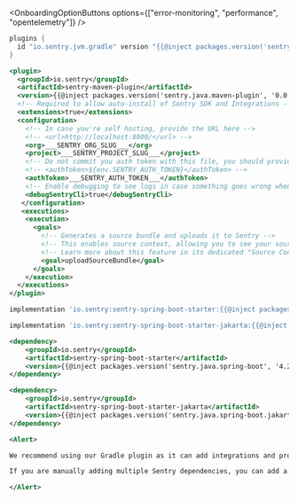 <OnboardingOptionButtons
  options={["error-monitoring", "performance", "opentelemetry"]}
/>

```groovy {tabTitle:Gradle Plugin}
plugins {
  id "io.sentry.jvm.gradle" version "{{@inject packages.version('sentry.java.android.gradle-plugin', '3.12.0') }}"
}
```

```xml {tabTitle:Maven Plugin}{filename:pom.xml}
<plugin>
  <groupId>io.sentry</groupId>
  <artifactId>sentry-maven-plugin</artifactId>
  <version>{{@inject packages.version('sentry.java.maven-plugin', '0.0.2') }}</version>
  <!-- Required to allow auto-install of Sentry SDK and Integrations -->
  <extensions>true</extensions>
  <configuration>
    <!-- In case you're self hosting, provide the URL here -->
    <!-- <url>http://localhost:8000/</url> -->
    <org>___SENTRY_ORG_SLUG___</org>
    <project>___SENTRY_PROJECT_SLUG___</project>
    <!-- Do not commit you auth token with this file, you should provide it via the SENTRY_AUTH_TOKEN environment variable or similar -->
    <!-- <authToken>${env.SENTRY_AUTH_TOKEN}</authToken> -->
    <authToken>___SENTRY_AUTH_TOKEN___</authToken>
    <!-- Enable debugging to see logs in case something goes wrong when uploading the source bundle -->
    <debugSentryCli>true</debugSentryCli>
   </configuration>
   <executions>
    <execution>
      <goals>
        <!-- Generates a source bundle and uploads it to Sentry -->
        <!-- This enables source context, allowing you to see your source code as part of your stack traces in Sentry -->
        <!-- Learn more about this feature in its dedicated "Source Context" docs page -->
        <goal>uploadSourceBundle</goal>
      </goals>
    </execution>
  </executions>
</plugin>
```

```groovy {tabTitle:Gradle (Spring Boot 2)}
implementation 'io.sentry:sentry-spring-boot-starter:{{@inject packages.version('sentry.java.spring-boot', '4.2.0') }}'
```

```groovy {tabTitle:Gradle (Spring Boot 3)}
implementation 'io.sentry:sentry-spring-boot-starter-jakarta:{{@inject packages.version('sentry.java.spring-boot.jakarta', '6.7.0') }}'
```

```xml {tabTitle:Maven (Spring Boot 2)}
<dependency>
    <groupId>io.sentry</groupId>
    <artifactId>sentry-spring-boot-starter</artifactId>
    <version>{{@inject packages.version('sentry.java.spring-boot', '4.2.0') }}</version>
</dependency>
```

```xml {tabTitle:Maven (Spring Boot 3)}
<dependency>
    <groupId>io.sentry</groupId>
    <artifactId>sentry-spring-boot-starter-jakarta</artifactId>
    <version>{{@inject packages.version('sentry.java.spring-boot.jakarta', '6.7.0') }}</version>
</dependency>

<Alert>

We recommend using our Gradle plugin as it can add integrations and provide source context for events.

If you are manually adding multiple Sentry dependencies, you can add a [bill of materials](/platforms/java/configuration/bill-of-materials) to avoid specifying the version of each dependency.

</Alert>
